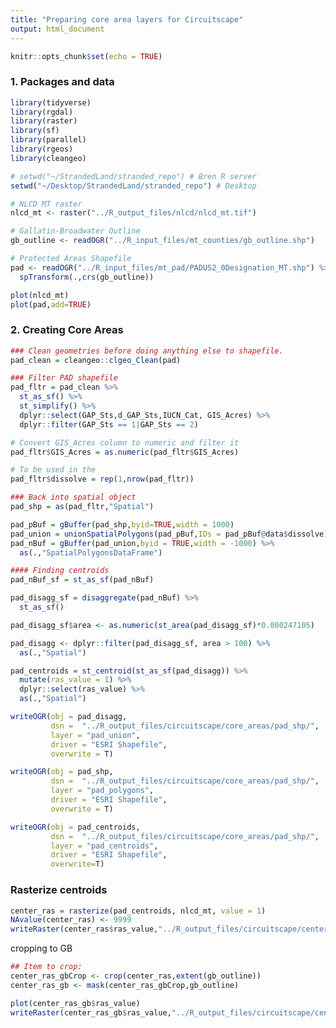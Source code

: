 ```yaml
---
title: "Preparing core area layers for Circuitscape"
output: html_document
---
```


```r
knitr::opts_chunk$set(echo = TRUE)
```


### 1. Packages and data
```r

library(tidyverse)
library(rgdal)
library(raster)
library(sf)
library(parallel)
library(rgeos)
library(cleangeo)

# setwd("~/StrandedLand/stranded_repo") # Bren R server
setwd("~/Desktop/StrandedLand/stranded_repo") # Desktop

# NLCD MT raster
nlcd_mt <- raster("../R_output_files/nlcd/nlcd_mt.tif")

# Gallatin-Broadwater Outline
gb_outline <- readOGR("../R_input_files/mt_counties/gb_outline.shp")

# Protected Areas Shapefile
pad <- readOGR("../R_input_files/mt_pad/PADUS2_0Designation_MT.shp") %>% 
  spTransform(.,crs(gb_outline))

plot(nlcd_mt)
plot(pad,add=TRUE)
```

### 2. Creating Core Areas
```r

### Clean geometries before doing anything else to shapefile.
pad_clean = cleangeo::clgeo_Clean(pad)

### Filter PAD shapefile
pad_fltr = pad_clean %>% 
  st_as_sf() %>% 
  st_simplify() %>% 
  dplyr::select(GAP_Sts,d_GAP_Sts,IUCN_Cat, GIS_Acres) %>% 
  dplyr::filter(GAP_Sts == 1|GAP_Sts == 2) 

# Convert GIS_Acres column to numeric and filter it
pad_fltr$GIS_Acres = as.numeric(pad_fltr$GIS_Acres)

# To be used in the 
pad_fltr$dissolve = rep(1,nrow(pad_fltr))

### Back into spatial object
pad_shp = as(pad_fltr,"Spatial") 

pad_pBuf = gBuffer(pad_shp,byid=TRUE,width = 1000)
pad_union = unionSpatialPolygons(pad_pBuf,IDs = pad_pBuf@data$dissolve)
pad_nBuf = gBuffer(pad_union,byid = TRUE,width = -1000) %>% 
  as(.,"SpatialPolygonsDataFrame")

#### Finding centroids
pad_nBuf_sf = st_as_sf(pad_nBuf)

pad_disagg_sf = disaggregate(pad_nBuf) %>% 
  st_as_sf()

pad_disagg_sf$area <- as.numeric(st_area(pad_disagg_sf)*0.000247105)

pad_disagg <- dplyr::filter(pad_disagg_sf, area > 100) %>% 
  as(.,"Spatial")

pad_centroids = st_centroid(st_as_sf(pad_disagg)) %>% 
  mutate(ras_value = 1) %>%
  dplyr::select(ras_value) %>% 
  as(.,"Spatial") 

```

```r
writeOGR(obj = pad_disagg, 
         dsn =  "../R_output_files/circuitscape/core_areas/pad_shp/",
         layer = "pad_union",
         driver = "ESRI Shapefile",
         overwrite = T)

writeOGR(obj = pad_shp, 
         dsn =  "../R_output_files/circuitscape/core_areas/pad_shp/",
         layer = "pad_polygons",
         driver = "ESRI Shapefile",
         overwrite = T)

writeOGR(obj = pad_centroids, 
         dsn =  "../R_output_files/circuitscape/core_areas/pad_shp/",
         layer = "pad_centroids",
         driver = "ESRI Shapefile",
         overwrite=T)
```

### Rasterize centroids
```r

center_ras = rasterize(pad_centroids, nlcd_mt, value = 1)
NAvalue(center_ras) <- 9999
writeRaster(center_ras$ras_value,"../R_output_files/circuitscape/center.asc",format = "ascii",overwrite=TRUE)

```

cropping to GB
```r

## Item to crop: 
center_ras_gbCrop <- crop(center_ras,extent(gb_outline))
center_ras_gb <- mask(center_ras_gbCrop,gb_outline)

plot(center_ras_gb$ras_value)
writeRaster(center_ras_gb$ras_value,"../R_output_files/circuitscape/center_gb.asc",format = "ascii",overwrite=TRUE)
```

